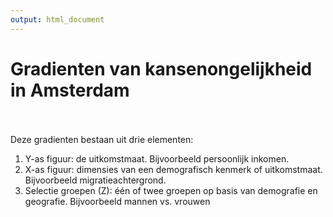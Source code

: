 ```yaml
---
output: html_document
---
```


<h1>Gradienten van kansenongelijkheid in Amsterdam</h1>
<br><br>
Deze gradienten bestaan uit drie elementen:

<ol>
  <li>Y-as figuur: de uitkomstmaat. Bijvoorbeeld persoonlijk inkomen.</li>
  <li>X-as figuur: dimensies van een demografisch kenmerk of uitkomstmaat. Bijvoorbeeld migratieachtergrond.</li>
  <li>Selectie groepen (Z): één of twee groepen op basis van demografie en geografie. Bijvoorbeeld mannen vs. vrouwen</li>
</ol>







